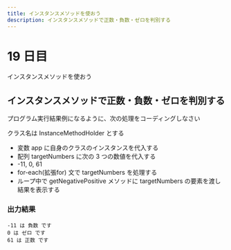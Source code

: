 ```yaml
---
title: インスタンスメソッドを使おう
description: インスタンスメソッドで正数・負数・ゼロを判別する
---
```


# 19 日目

インスタンスメソッドを使おう

## インスタンスメソッドで正数・負数・ゼロを判別する

プログラム実行結果例になるように、次の処理をコーディングしなさい

クラス名は InstanceMethodHolder とする

- 変数 app に自身のクラスのインスタンスを代入する
- 配列 targetNumbers に次の 3 つの数値を代入する
- -11, 0, 61
- for-each(拡張for) 文で targetNumbers を処理する
- ループ中で getNegativePositive メソッドに targetNumbers の要素を渡し結果を表示する

### 出力結果

```
-11 は 負数 です 
0 は ゼロ です   
61 は 正数 です 
```
